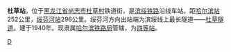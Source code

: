{{Infobox China railway station 
|车站名称 = 杜草站
|车站名称拼音 = Ducao
|车站位置 = [[黑龙江省|黑龙江省]][[尚志市|尚志市]][[杜草村|杜草村]]
|线路 = [[滨绥铁路|滨绥铁路]]
|车站等级 = [[四等站|四等站]]
}}

'''杜草站'''，位于[[黑龙江省|黑龙江省]][[尚志市|尚志市]][[杜草村|杜草村]]铁道街，是[[滨绥铁路|滨绥铁路]]沿线车站。距[[哈尔滨站|哈尔滨站]]252公里，[[绥芬河站|绥芬河站]]296公里。绥芬河方向出站端为滨绥线上最长隧道——[[杜草隧道|杜草隧道]]。建于1940年。现隶属[[哈尔滨铁路局|哈尔滨铁路局]]管辖，为[[四等站|四等站]]。

{{China-rail-stub}}
{{滨绥铁路}}

[[Category:哈尔滨市铁路车站|D]]